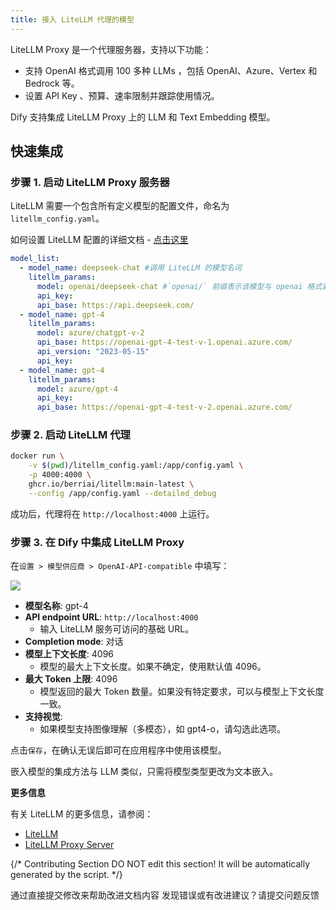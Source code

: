 ```yaml
---
title: 接入 LiteLLM 代理的模型
---
```





LiteLLM Proxy 是一个代理服务器，支持以下功能：

* 支持 OpenAI 格式调用 100 多种 LLMs ，包括 OpenAI、Azure、Vertex 和 Bedrock 等。
* 设置 API Key 、预算、速率限制并跟踪使用情况。

Dify 支持集成 LiteLLM Proxy 上的 LLM 和 Text Embedding 模型。

## **快速集成**

### **步骤 1. 启动 LiteLLM Proxy 服务器**

LiteLLM 需要一个包含所有定义模型的配置文件，命名为 `litellm_config.yaml`。

如何设置 LiteLLM 配置的详细文档 - [点击这里](https://example.com)

```yaml
model_list:
  - model_name: deepseek-chat #调用 LiteLLM 的模型名词
    litellm_params:
      model: openai/deepseek-chat #`openai/` 前缀表示该模型与 openai 格式兼容
      api_key: 
      api_base: https://api.deepseek.com/
  - model_name: gpt-4
    litellm_params:
      model: azure/chatgpt-v-2
      api_base: https://openai-gpt-4-test-v-1.openai.azure.com/
      api_version: "2023-05-15"
      api_key: 
  - model_name: gpt-4
    litellm_params:
      model: azure/gpt-4
      api_key: 
      api_base: https://openai-gpt-4-test-v-2.openai.azure.com/
```

### **步骤 2. 启动 LiteLLM 代理**

```bash
docker run \
    -v $(pwd)/litellm_config.yaml:/app/config.yaml \
    -p 4000:4000 \
    ghcr.io/berriai/litellm:main-latest \
    --config /app/config.yaml --detailed_debug
```

成功后，代理将在 `http://localhost:4000` 上运行。

### **步骤 3. 在 Dify 中集成 LiteLLM Proxy**

在`设置 > 模型供应商 > OpenAI-API-compatible` 中填写：

![](https://assets-docs.dify.ai/dify-enterprise-mintlify/zh_CN/development/models-integration/77bffb41849491914f95b05e0f42cd29.png)

* **模型名称**: gpt-4
* **API endpoint URL**: `http://localhost:4000`
  * 输入 LiteLLM 服务可访问的基础 URL。
* **Completion mode**: 对话
* **模型上下文长度**: 4096
  * 模型的最大上下文长度。如果不确定，使用默认值 4096。
* **最大 Token 上限**: 4096
  * 模型返回的最大 Token 数量。如果没有特定要求，可以与模型上下文长度一致。
* **支持视觉**:
  * 如果模型支持图像理解（多模态），如 gpt4-o，请勾选此选项。

点击`保存`，在确认无误后即可在应用程序中使用该模型。

嵌入模型的集成方法与 LLM 类似，只需将模型类型更改为文本嵌入。

**更多信息**

有关 LiteLLM 的更多信息，请参阅：

* [LiteLLM](https://example.com)
* [LiteLLM Proxy Server](https://example.com)

{/*
Contributing Section
DO NOT edit this section!
It will be automatically generated by the script.
*/}

<CardGroup cols="2">
    <Card
        title="编辑此页面"
        icon="pen-to-square"
        href="https://github.com/langgenius/dify-docs-mintlify/edit/main/zh-hans/development/models-integration/litellm.mdx"
    >
        通过直接提交修改来帮助改进文档内容
    </Card>
    <Card
        title="提交问题"
        icon="github"
        href="https://github.com/langgenius/dify-docs-mintlify/issues/new?title=文档问题%3A%20&body=%23%23%20问题描述%0A%3C%21--%20请简要描述您发现的问题%20--%3E%0A%0A%23%23%20页面链接%0Ahttps%3A%2F%2Fgithub.com%2Flanggenius%2Fdify-docs-mintlify%2Fblob%2Fmain%2Fzh-hans/development/models-integration%2Flitellm.mdx%0A%0A%23%23%20建议修改%0A%3C%21--%20如果有具体的修改建议，请在此说明%20--%3E%0A%0A%3C%21--%20感谢您对文档质量的关注！%20--%3E"
    >
        发现错误或有改进建议？请提交问题反馈
    </Card>
</CardGroup>
